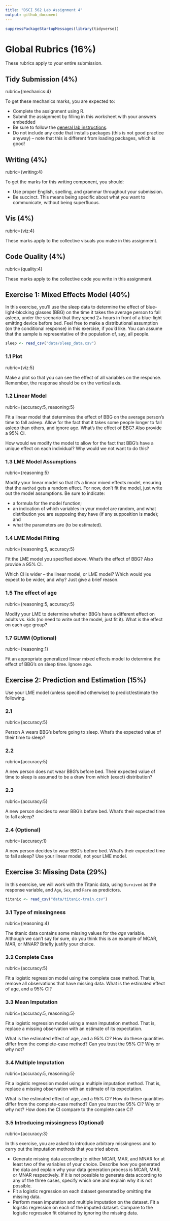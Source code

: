 ```yaml
---
title: "DSCI 562 Lab Assignment 4"
output: github_document
---
```


```r
suppressPackageStartupMessages(library(tidyverse))
```


# Global Rubrics (16%)

These rubrics apply to your entire submission.

## Tidy Submission (4%)

rubric={mechanics:4}

To get these mechanics marks, you are expected to:

- Complete the assignment using R.
- Submit the assignment by filling in this worksheet with your answers embedded
- Be sure to follow the [general lab instructions](https://ubc-mds.github.io/resources_pages/general_lab_instructions/).
- Do not include any code that installs packages (this is not good practice anyway) -- note that this is different from loading packages, which is good!

## Writing (4%)
rubric={writing:4}

To get the marks for this writing component, you should:

- Use proper English, spelling, and grammar throughout your submission.
- Be succinct. This means being specific about what you want to communicate, without being superfluous.

## Vis (4%)
rubric={viz:4}

These marks apply to the collective visuals you make in this assignment.

## Code Quality (4%)
rubric={quality:4}

These marks apply to the collective code you write in this assignment.


## Exercise 1: Mixed Effects Model (40%)

In this exercise, you'll use the sleep data to determine the effect of blue-light-blocking glasses (BBG) on the time it takes the average person to fall asleep, under the scenario that they spend 2+ hours in front of a blue-light emitting device before bed. Feel free to make a distributional assumption (on the conditional response) in this exercise, if you'd like. You can assume that the sample is representative of the population of, say, all people.

```r
sleep <- read_csv("data/sleep_data.csv")
```


### 1.1 Plot
rubric={viz:5}

Make a plot so that you can see the effect of all variables on the response. Remember, the response should be on the vertical axis. 


### 1.2 Linear Model
rubric={accuracy:5, reasoning:5}

Fit a linear model that determines the effect of BBG on the average person's time to fall asleep. Allow for the fact that it takes some people longer to fall asleep than others, and ignore age. What's the effect of BBG? Also provide a 95% CI. 

How would we modify the model to allow for the fact that BBG's have a unique effect on each individual? Why would we not want to do this? 

### 1.3 LME Model Assumptions
rubric={reasoning:5}

Modify your linear model so that it's a linear mixed effects model, ensuring that the `method` gets a random effect. For now, don't fit the model, just write out the model assumptions. Be sure to indicate:

- a formula for the model function;
- an indication of which variables in your model are random, and what distribution you are supposing they have (if any supposition is made); and
- what the parameters are (to be estimated).

### 1.4 LME Model Fitting
rubric={reasoning:5, accuracy:5}

Fit the LME model you specified above. What's the effect of BBG? Also provide a 95% CI. 

Which CI is wider -- the linear model, or LME model? Which would you expect to be wider, and why? Just give a brief reason. 

### 1.5 The effect of age
rubric={reasoning:5, accuracy:5}

Modify your LME to determine whether BBG's have a different effect on adults vs. kids (no need to write out the model, just fit it). What is the effect on each age group?


### 1.7 GLMM (Optional)
rubric={reasoning:1}

Fit an appropriate generalized linear mixed effects model to determine the effect of BBG's on sleep time. Ignore age.

## Exercise 2: Prediction and Estimation (15%)

Use your LME model (unless specified otherwise) to predict/estimate the following.

### 2.1
rubric={accuracy:5}

Person A wears BBG's before going to sleep. What's the expected value of their time to sleep?


### 2.2
rubric={accuracy:5}

A new person does not wear BBG's before bed. Their expected value of time to sleep is assumed to be a draw from which (exact) distribution?


### 2.3
rubric={accuracy:5}

A new person decides to wear BBG's before bed. What's their expected time to fall asleep? 


### 2.4 (Optional)
rubric={accuracy:1}

A new person decides to wear BBG's before bed. What's their expected time to fall asleep? Use your linear model, not your LME model.


## Exercise 3: Missing Data (29%)

In this exercise, we will work with the Titanic data, using `Survived` as the response variable, and `Age`, `Sex`, and `Fare` as predictors.

```r
titanic <- read_csv("data/titanic-train.csv")
```


### 3.1 Type of missingness
rubric={reasoning:4}

The titanic data contains some missing values for the *age* variable. Although we can't say for sure, do you think this is an example of MCAR, MAR, or MNAR? Briefly justify your choice.


### 3.2 Complete Case
rubric={accuracy:5}

Fit a logistic regression model using the complete case method. That is, remove all observations that have missing data. 
What is the estimated effect of age, and a 95% CI?

### 3.3 Mean Imputation
rubric={accuracy:5, reasoning:5}

Fit a logistic regression model using a mean imputation method. That is, replace a missing observation with an estimate of its expectation. 

What is the estimated effect of age, and a 95% CI? How do these quantities differ from the complete-case method? Can you trust the 95% CI? Why or why not?

### 3.4 Multiple Imputation
rubric={accuracy:5, reasoning:5}

Fit a logistic regression model using a multiple imputation method. That is, replace a missing observation with an estimate of its expectation. 

What is the estimated effect of age, and a 95% CI? How do these quantities differ from the complete-case method? Can you trust the 95% CI? Why or why not? How does the CI compare to the complete case CI?

### 3.5 Introducing missingness (Optional)
rubric={accuracy:3}

In this exercise, you are asked to introduce arbitrary missingness and to carry out the imputation methods that you tried above.

- Generate missing data according to either MCAR, MAR, and MNAR for at least two of the variables of your choice. Describe how you generated the data and explain why your data generation process is MCAR, MAR, or MNAR respectively. If it is not possible to generate data according to any of the three cases, specify which one and explain why it is not possible.
- Fit a logistic regression on each dataset generated by omitting the missing data.
- Perform mean imputation and multiple imputation on the dataset. Fit a logistic regression on each of the imputed dataset. Compare to the logistic regression fit obtained by ignoring the missing data.
